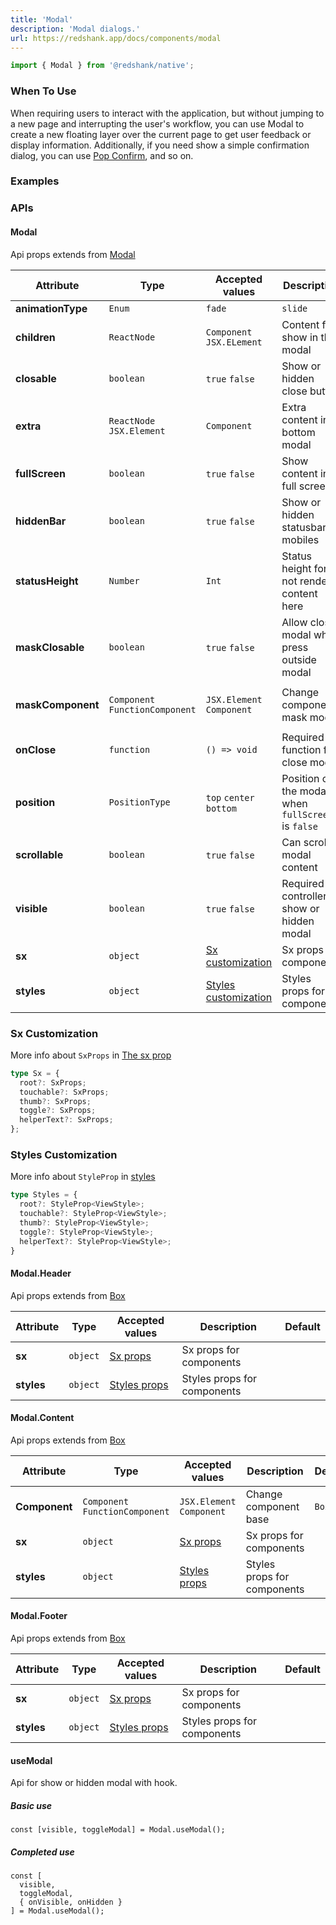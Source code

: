 ```yaml
---
title: 'Modal'
description: 'Modal dialogs.'
url: https://redshank.app/docs/components/modal
---
```


```jsx
import { Modal } from '@redshank/native';
```

### When To Use
When requiring users to interact with the application, but without jumping to a new page and interrupting the user's workflow, you can use Modal to create a new floating layer over the current page to get user feedback or display information. Additionally, if you need show a simple confirmation dialog, you can use [Pop Confirm](/docs/components/pop-confirm), and so on.

<Spacer y={2} />

### Examples

<Playground
  id="modal"
  title="Modal"
  description="Default Modal element."
  code={modal.defaultCode}
/>

<Spacer y={2} />

<Playground
  id="positionTopAndBottom"
  title="Position Top/Bottom"
  description="Position Modal element."
  code={modal.topBottom}
/>

<Spacer y={2} />

<Playground
  id="scroll-modal"
  title="Scroll Modal"
  description="Scroll in Modal element."
  code={modal.scrollModal}
/>

<Spacer y={2} />

<Playground
  id="hidden-statusbar"
  title="Hidden StatusBar"
  description="Hidden StatusBar in iOS and Android."
  code={modal.hiddenStatusBar}
/>

<Spacer y={2} />

<Playground
  id="mask-closable"
  title="Mask Closable"
  description="Closable modal when press outside Modal content."
  code={modal.closableMask}
/>

<Spacer y={2} />

<Playground
  id="with-extra-content"
  title="With Extra Content"
  description="With extra content prop."
  code={modal.withExtraContent}
/>

<Spacer y={2} />

### APIs

<Spacer y={2} />

#### Modal
Api props extends from [Modal](https://reactnative.dev/docs/modal)

| Attribute         | Type                            | Accepted values                               | Description                                         | Default                                         |
|-------------------|---------------------------------|-----------------------------------------------|-----------------------------------------------------|-------------------------------------------------|
| **animationType** | `Enum`                          | `fade`                                        | `slide`                                             | `none`                                          | Change background color of the input                | `inputColor`                            |
| **children**      | `ReactNode`                     | `Component` `JSX.ELement`                     | Content for show in the modal                       | -                                               |
| **closable**      | `boolean`                       | `true` `false`                                | Show or hidden close button                         | `false`                                         |
| **extra**         | `ReactNode` `JSX.Element`       | `Component`                                   | Extra content in bottom modal                       | -                                               |
| **fullScreen**    | `boolean`                       | `true` `false`                                | Show content in full screen                         | `false`                                         |
| **hiddenBar**     | `boolean`                       | `true` `false`                                | Show or hidden statusbar in mobiles                 | `false`                                         |
| **statusHeight**  | `Number`                        | `Int`                                         | Status height for not render content here           | `automatic`                                     |
| **maskClosable**  | `boolean`                       | `true` `false`                                | Allow close modal when press outside modal          | `false`                                         |
| **maskComponent** | `Component` `FunctionComponent` | `JSX.Element` `Component`                     | Change component mask modal                         | `Box` if `maskClosable` then `TouchableOpacity` |
| **onClose**       | `function`                      | `() => void`                                  | Required function for close modal                   | -                                               |
| **position**      | `PositionType`                  | `top` `center` `bottom`                       | Position of the modal, when `fullScreen` is `false` | `center`                                        |
| **scrollable**    | `boolean`                       | `true` `false`                                | Can scroll in modal content                         | `false`                                         |
| **visible**       | `boolean`                       | `true` `false`                                | Required controller show or hidden modal            | -                                               |
| **sx**            | `object`                        | [Sx customization](#sx-customization)         | Sx props for components                             |                                                 |
| **styles**        | `object`                        | [Styles customization](#styles-customization) | Styles props for components                         |                                                 |

<Spacer y={2} />

### Sx Customization

More info about `SxProps` in [The sx prop](/docs/the-sx-prop)

```ts
type Sx = {
  root?: SxProps;
  touchable?: SxProps;
  thumb?: SxProps;
  toggle?: SxProps;
  helperText?: SxProps;
};
```

<Spacer y={2} />

### Styles Customization

More info about `StyleProp` in [styles](https://reactnative.dev/docs/style)

```ts
type Styles = {
  root?: StyleProp<ViewStyle>;
  touchable?: StyleProp<ViewStyle>;
  thumb?: StyleProp<ViewStyle>;
  toggle?: StyleProp<ViewStyle>;
  helperText?: StyleProp<ViewStyle>;
}
```

<Spacer y={2} />

#### Modal.Header
Api props extends from [Box](/docs/components/box)

| Attribute  | Type     | Accepted values                                    | Description                 | Default |
|------------|----------|----------------------------------------------------|-----------------------------|---------|
| **sx**     | `object` | [Sx props](/docs/the-sx-prop)                      | Sx props for components     |         |
| **styles** | `object` | [Styles props](https://reactnative.dev/docs/style) | Styles props for components |         |

<Spacer y={2} />

#### Modal.Content
Api props extends from [Box](/docs/components/box)

| Attribute     | Type                            | Accepted values                                    | Description                 | Default |
|---------------|---------------------------------|----------------------------------------------------|-----------------------------|---------|
| **Component** | `Component` `FunctionComponent` | `JSX.Element` `Component`                          | Change component base       | `Box`   |
| **sx**        | `object`                        | [Sx props](/docs/the-sx-prop)                      | Sx props for components     |         |
| **styles**    | `object`                        | [Styles props](https://reactnative.dev/docs/style) | Styles props for components |         |

<Spacer y={2} />

#### Modal.Footer
Api props extends from [Box](/docs/components/box)

| Attribute     | Type                            | Accepted values                                    | Description                 | Default |
|---------------|---------------------------------|----------------------------------------------------|-----------------------------|---------|
| **sx**        | `object`                        | [Sx props](/docs/the-sx-prop)                      | Sx props for components     |         |
| **styles**    | `object`                        | [Styles props](https://reactnative.dev/docs/style) | Styles props for components |         |

<Spacer y={2} />

#### useModal
Api for show or hidden modal with hook.

##### Basic use
```tsx
const [visible, toggleModal] = Modal.useModal();
```

##### Completed use
```tsx
const [
  visible,
  toggleModal,
  { onVisible, onHidden }
] = Modal.useModal();
```
